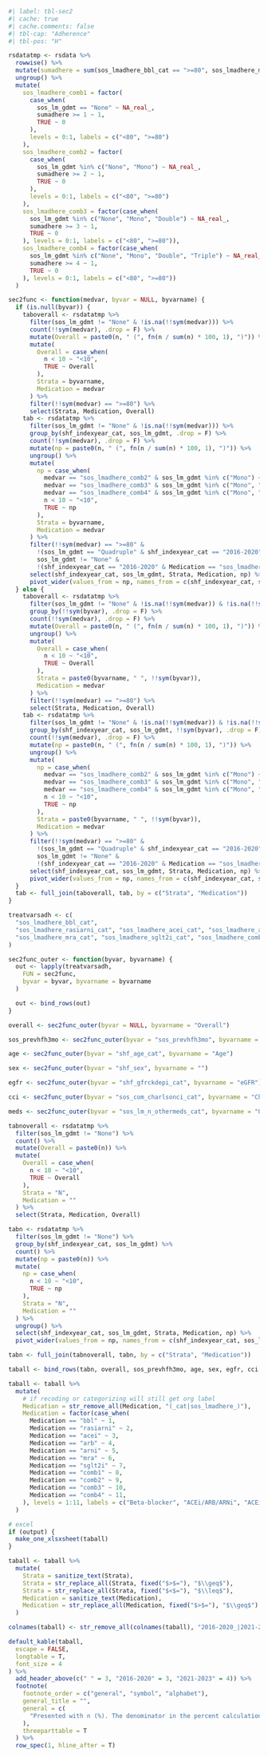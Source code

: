 
```r
#| label: tbl-sec2
#| cache: true
#| cache.comments: false
#| tbl-cap: "Adherence"
#| tbl-pos: "H"

rsdatatmp <- rsdata %>%
  rowwise() %>%
  mutate(sumadhere = sum(sos_lmadhere_bbl_cat == ">=80", sos_lmadhere_mra_cat == ">=80", sos_lmadhere_rasiarni_cat == ">=80", sos_lmadhere_sglt2i_cat == ">=80", na.rm = T)) %>%
  ungroup() %>%
  mutate(
    sos_lmadhere_comb1 = factor(
      case_when(
        sos_lm_gdmt == "None" ~ NA_real_,
        sumadhere >= 1 ~ 1,
        TRUE ~ 0
      ),
      levels = 0:1, labels = c("<80", ">=80")
    ),
    sos_lmadhere_comb2 = factor(
      case_when(
        sos_lm_gdmt %in% c("None", "Mono") ~ NA_real_,
        sumadhere >= 2 ~ 1,
        TRUE ~ 0
      ),
      levels = 0:1, labels = c("<80", ">=80")
    ),
    sos_lmadhere_comb3 = factor(case_when(
      sos_lm_gdmt %in% c("None", "Mono", "Double") ~ NA_real_,
      sumadhere >= 3 ~ 1,
      TRUE ~ 0
    ), levels = 0:1, labels = c("<80", ">=80")),
    sos_lmadhere_comb4 = factor(case_when(
      sos_lm_gdmt %in% c("None", "Mono", "Double", "Triple") ~ NA_real_,
      sumadhere >= 4 ~ 1,
      TRUE ~ 0
    ), levels = 0:1, labels = c("<80", ">=80"))
  )

sec2func <- function(medvar, byvar = NULL, byvarname) {
  if (is.null(byvar)) {
    taboverall <- rsdatatmp %>%
      filter(sos_lm_gdmt != "None" & !is.na(!!sym(medvar))) %>%
      count(!!sym(medvar), .drop = F) %>%
      mutate(Overall = paste0(n, " (", fn(n / sum(n) * 100, 1), ")")) %>%
      mutate(
        Overall = case_when(
          n < 10 ~ "<10",
          TRUE ~ Overall
        ),
        Strata = byvarname,
        Medication = medvar
      ) %>%
      filter(!!sym(medvar) == ">=80") %>%
      select(Strata, Medication, Overall)
    tab <- rsdatatmp %>%
      filter(sos_lm_gdmt != "None" & !is.na(!!sym(medvar))) %>%
      group_by(shf_indexyear_cat, sos_lm_gdmt, .drop = F) %>%
      count(!!sym(medvar), .drop = F) %>%
      mutate(np = paste0(n, " (", fn(n / sum(n) * 100, 1), ")")) %>%
      ungroup() %>%
      mutate(
        np = case_when(
          medvar == "sos_lmadhere_comb2" & sos_lm_gdmt %in% c("Mono") ~ NA_character_,
          medvar == "sos_lmadhere_comb3" & sos_lm_gdmt %in% c("Mono", "Double") ~ NA_character_,
          medvar == "sos_lmadhere_comb4" & sos_lm_gdmt %in% c("Mono", "Double", "Triple") ~ NA_character_,
          n < 10 ~ "<10",
          TRUE ~ np
        ),
        Strata = byvarname,
        Medication = medvar
      ) %>%
      filter(!!sym(medvar) == ">=80" &
        !(sos_lm_gdmt == "Quadruple" & shf_indexyear_cat == "2016-2020") &
        sos_lm_gdmt != "None" &
        !(shf_indexyear_cat == "2016-2020" & Medication == "sos_lmadhere_sglt2i_cat")) %>%
      select(shf_indexyear_cat, sos_lm_gdmt, Strata, Medication, np) %>%
      pivot_wider(values_from = np, names_from = c(shf_indexyear_cat, sos_lm_gdmt))
  } else {
    taboverall <- rsdatatmp %>%
      filter(sos_lm_gdmt != "None" & !is.na(!!sym(medvar)) & !is.na(!!sym(byvar))) %>%
      group_by(!!sym(byvar), .drop = F) %>%
      count(!!sym(medvar), .drop = F) %>%
      mutate(Overall = paste0(n, " (", fn(n / sum(n) * 100, 1), ")")) %>%
      ungroup() %>%
      mutate(
        Overall = case_when(
          n < 10 ~ "<10",
          TRUE ~ Overall
        ),
        Strata = paste0(byvarname, " ", !!sym(byvar)),
        Medication = medvar
      ) %>%
      filter(!!sym(medvar) == ">=80") %>%
      select(Strata, Medication, Overall)
    tab <- rsdatatmp %>%
      filter(sos_lm_gdmt != "None" & !is.na(!!sym(medvar)) & !is.na(!!sym(byvar))) %>%
      group_by(shf_indexyear_cat, sos_lm_gdmt, !!sym(byvar), .drop = F) %>%
      count(!!sym(medvar), .drop = F) %>%
      mutate(np = paste0(n, " (", fn(n / sum(n) * 100, 1), ")")) %>%
      ungroup() %>%
      mutate(
        np = case_when(
          medvar == "sos_lmadhere_comb2" & sos_lm_gdmt %in% c("Mono") ~ NA_character_,
          medvar == "sos_lmadhere_comb3" & sos_lm_gdmt %in% c("Mono", "Double") ~ NA_character_,
          medvar == "sos_lmadhere_comb4" & sos_lm_gdmt %in% c("Mono", "Double", "Triple") ~ NA_character_,
          n < 10 ~ "<10",
          TRUE ~ np
        ),
        Strata = paste0(byvarname, " ", !!sym(byvar)),
        Medication = medvar
      ) %>%
      filter(!!sym(medvar) == ">=80" &
        !(sos_lm_gdmt == "Quadruple" & shf_indexyear_cat == "2016-2020") &
        sos_lm_gdmt != "None" &
        !(shf_indexyear_cat == "2016-2020" & Medication == "sos_lmadhere_sglt2i_cat")) %>%
      select(shf_indexyear_cat, sos_lm_gdmt, Strata, Medication, np) %>%
      pivot_wider(values_from = np, names_from = c(shf_indexyear_cat, sos_lm_gdmt))
  }
  tab <- full_join(taboverall, tab, by = c("Strata", "Medication"))
}

treatvarsadh <- c(
  "sos_lmadhere_bbl_cat",
  "sos_lmadhere_rasiarni_cat", "sos_lmadhere_acei_cat", "sos_lmadhere_arb_cat", "sos_lmadhere_arni_cat",
  "sos_lmadhere_mra_cat", "sos_lmadhere_sglt2i_cat", "sos_lmadhere_comb1", "sos_lmadhere_comb2", "sos_lmadhere_comb3", "sos_lmadhere_comb4"
)

sec2func_outer <- function(byvar, byvarname) {
  out <- lapply(treatvarsadh,
    FUN = sec2func,
    byvar = byvar, byvarname = byvarname
  )

  out <- bind_rows(out)
}

overall <- sec2func_outer(byvar = NULL, byvarname = "Overall")

sos_prevhfh3mo <- sec2func_outer(byvar = "sos_prevhfh3mo", byvarname = "HFH within 3 months")

age <- sec2func_outer(byvar = "shf_age_cat", byvarname = "Age")

sex <- sec2func_outer(byvar = "shf_sex", byvarname = "")

egfr <- sec2func_outer(byvar = "shf_gfrckdepi_cat", byvarname = "eGFR")

cci <- sec2func_outer(byvar = "sos_com_charlsonci_cat", byvarname = "Charlson Comorbidity Index")

meds <- sec2func_outer(byvar = "sos_lm_n_othermeds_cat", byvarname = "Other medications")

tabnoverall <- rsdatatmp %>%
  filter(sos_lm_gdmt != "None") %>%
  count() %>%
  mutate(Overall = paste0(n)) %>%
  mutate(
    Overall = case_when(
      n < 10 ~ "<10",
      TRUE ~ Overall
    ),
    Strata = "N",
    Medication = ""
  ) %>%
  select(Strata, Medication, Overall)

tabn <- rsdatatmp %>%
  filter(sos_lm_gdmt != "None") %>%
  group_by(shf_indexyear_cat, sos_lm_gdmt) %>%
  count() %>%
  mutate(np = paste0(n)) %>%
  mutate(
    np = case_when(
      n < 10 ~ "<10",
      TRUE ~ np
    ),
    Strata = "N",
    Medication = ""
  ) %>%
  ungroup() %>%
  select(shf_indexyear_cat, sos_lm_gdmt, Strata, Medication, np) %>%
  pivot_wider(values_from = np, names_from = c(shf_indexyear_cat, sos_lm_gdmt))

tabn <- full_join(tabnoverall, tabn, by = c("Strata", "Medication"))

taball <- bind_rows(tabn, overall, sos_prevhfh3mo, age, sex, egfr, cci, meds)

taball <- taball %>%
  mutate(
    # if recoding or categorizing will still get org label
    Medication = str_remove_all(Medication, "(_cat|sos_lmadhere_)"),
    Medication = factor(case_when(
      Medication == "bbl" ~ 1,
      Medication == "rasiarni" ~ 2,
      Medication == "acei" ~ 3,
      Medication == "arb" ~ 4,
      Medication == "arni" ~ 5,
      Medication == "mra" ~ 6,
      Medication == "sglt2i" ~ 7,
      Medication == "comb1" ~ 8,
      Medication == "comb2" ~ 9,
      Medication == "comb3" ~ 10,
      Medication == "comb4" ~ 11,
    ), levels = 1:11, labels = c("Beta-blocker", "ACEi/ARB/ARNi", "ACEi", "ARB", "ARNi", "MRA", "SGLT2i", ">=1 medication", ">=2 medications", ">=3 medications", ">=4 medications"))
  )

# excel
if (output) {
  make_one_xlsxsheet(taball)
}

taball <- taball %>%
  mutate(
    Strata = sanitize_text(Strata),
    Strata = str_replace_all(Strata, fixed("$>$="), "$\\geq$"),
    Strata = str_replace_all(Strata, fixed("$<$="), "$\\leq$"),
    Medication = sanitize_text(Medication),
    Medication = str_replace_all(Medication, fixed("$>$="), "$\\geq$")
  )

colnames(taball) <- str_remove_all(colnames(taball), "2016-2020_|2021-2023_")

default_kable(taball,
  escape = FALSE,
  longtable = T,
  font_size = 4
) %>%
  add_header_above(c(" " = 3, "2016-2020" = 3, "2021-2023" = 4)) %>%
  footnote(
    footnote_order = c("general", "symbol", "alphabet"),
    general_title = "",
    general = c(
      "Presented with n (%). The denominator in the percent calculation is the number of patients taking the respective medication in each strata."
    ),
    threeparttable = T
  ) %>%
  row_spec(1, hline_after = T)
```
